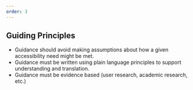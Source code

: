 ```yaml
---
order: 3
---
```


## Guiding Principles

* Guidance should avoid making assumptions about how a given accessibility need might be met.   
* Guidance must be written using plain language principles to support understanding and translation.  
* Guidance must be evidence based (user research, academic research, etc.)
